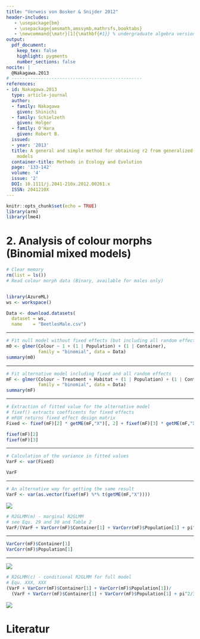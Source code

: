 ```yaml
---
title: "Verweis von Bosker & Snijder 2012"
header-includes:
   - \usepackage{bm}
   - \usepackage{amsmath,amssymb,mathrsfs,booktabs}
   - \newcommand{\matr}[1]{\mathbf{#1}} % undergraduate algebra version
output: 
  pdf_document:
    keep_tex: false
    highlight: pygments
    number_sections: false
nocite: | 
  @Nakagawa.2013
# -------------------------------------------------
references:
- id: Nakagawa.2013
  type: article-journal
  author:
  - family: Nakagawa
    given: Shinichi
  - family: Schielzeth
    given: Holger
  - family: O'Hara
    given: Robert B.
  issued:
  - year: '2013'
  title: A general and simple method for obtaining r2 from generalized linear mixed-effects
    models
  container-title: Methods in Ecology and Evolution
  page: '133-142'
  volume: '4'
  issue: '2'
  DOI: 10.1111/j.2041-210x.2012.00261.x
  ISSN: 2041210X
---
```



```r
knitr::opts_chunk$set(echo = TRUE)
library(arm)
library(lme4)
```


# 2. Analysis of colour morphs (Binomial mixed models)

```r
# Clear memory
rm(list = ls())
# Read colour morph data (Binary, available for males only)


library(AzureML)
ws <- workspace()

Data <- download.datasets(
  dataset = ws, 
  name    = "BeetlesMale.csv")

```

---

```r
# Fit null model without fixed effects (but including all random effects)
m0 <- glmer(Colour ~ 1 + (1 | Population) + (1 | Container), 
            family = "binomial", data = Data)
summary(m0)
```

---

```r
# Fit alternative model including fixed and all random effects
mF <- glmer(Colour ~ Treatment + Habitat + (1 | Population) + (1 | Container), 
            family = "binomial", data = Data)
summary(mF)
```

---

```r
# Extraction of fitted value for the alternative model 
# fixef() extracts coefficents for fixed effects 
# mF@X returns fixed effect design matrix
Fixed <- fixef(mF)[2] * getME(mF,"X")[, 2] + fixef(mF)[3] * getME(mF,"X")[, 3]

fixef(mF)[2]
fixef(mF)[3]
```

---

```r
# Calculation of the variance in fitted values
VarF <- var(Fixed)

VarF
```

---


```r
# An alternative way for getting the same result
VarF <- var(as.vector(fixef(mF) %*% t(getME(mF,"X"))))
```



\newpage


![](eq29.png) 


```r
# R2GLMM(m) - marginal R2GLMM
# see Equ. 29 and 30 and Table 2
VarF/(VarF + VarCorr(mF)$Container[1] + VarCorr(mF)$Population[1] + pi^2/3)
```


---

```r
VarCorr(mF)$Container[1]
VarCorr(mF)$Population[1]
```

---

![](eq30.png) 


```r
# R2GLMM(c) - conditional R2GLMM for full model
# Equ. XXX, XXX
(VarF + VarCorr(mF)$Container[1] + VarCorr(mF)$Population[1])/
  (VarF + VarCorr(mF)$Container[1] + VarCorr(mF)$Population[1] + pi^2/3)
```





![](div.png) 



# Literatur









